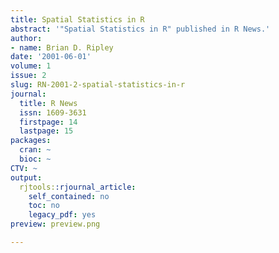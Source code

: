 ```yaml
---
title: Spatial Statistics in R
abstract: '"Spatial Statistics in R" published in R News.'
author:
- name: Brian D. Ripley
date: '2001-06-01'
volume: 1
issue: 2
slug: RN-2001-2-spatial-statistics-in-r
journal:
  title: R News
  issn: 1609-3631
  firstpage: 14
  lastpage: 15
packages:
  cran: ~
  bioc: ~
CTV: ~
output:
  rjtools::rjournal_article:
    self_contained: no
    toc: no
    legacy_pdf: yes
preview: preview.png

---
```


